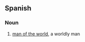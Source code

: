 ==Spanish==
===Noun===
{{es-noun-m|sg=[[hombre]] del [[mundo]]|pl=[[hombres del mundo]]}}
# [[man of the world]], a worldly man